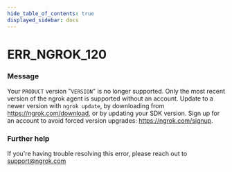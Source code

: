 ```yaml
---
hide_table_of_contents: true
displayed_sidebar: docs
---
```



# ERR_NGROK_120

### Message
Your `PRODUCT` version "`VERSION`" is no longer supported. Only the most recent version of the ngrok agent is supported without an account.
Update to a newer version with `ngrok update`, by downloading from https://ngrok.com/download, or by updating your SDK version.
Sign up for an account to avoid forced version upgrades: https://ngrok.com/signup.

<ErrorDetails error='err_ngrok_120' />


### Further help
If you're having trouble resolving this error, please reach out to [support@ngrok.com](mailto:support@ngrok.com?subject=Help%20with%20ERR_NGROK_120)

